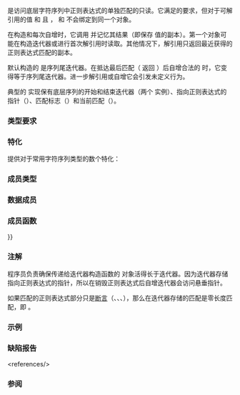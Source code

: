{{cpp/title|regex_iterator}}
{{cpp/regex/regex_iterator/navbar}}
{{ddcl|header=regex|since=c++11|1=
template&lt;
    class BidirIt,
    class CharT = typename std::iterator_traits&lt;BidirIt&gt;::value_type,
    class Traits = std::regex_traits&lt;CharT&gt;
&gt; class regex_iterator
}}

{{tt|std::regex_iterator}} 是访问底层字符序列中正则表达式的单独匹配的只读{{named req|ForwardIterator}}。它满足{{named req|ForwardIterator}}的要求，但对于可解引用的值 {{c|a}} 和 {{c|b}} 且 {{c|1=a == b}}，{{c|*a}} 和 {{c|*b}} 不会绑定到同一个对象。

在构造和每次自增时，它调用 {{lc|std::regex_search}} 并记忆其结果（即保存 {{c/core|std::match_results&lt;BidirIt&gt;}} 值的副本）。第一个对象可能在构造迭代器或进行首次解引用时读取。其他情况下，解引用只返回最近获得的正则表达式匹配的副本。

默认构造的 {{tt|std::regex_iterator}} 是序列尾迭代器。在抵达最后匹配（{{lc|std::regex_search}} 返回 {{c|false}}）后自增合法的 {{tt|std::regex_iterator}} 时，它变得等于序列尾迭代器。进一步解引用或自增它会引发未定义行为。

典型的 {{tt|std::regex_iterator}} 实现保有底层序列的开始和结束迭代器（两个 {{tt|BidirIt}} 实例）、指向正则表达式的指针（{{c/core|const regex_type*}}）、匹配标志（{{lc|std::regex_constants::match_flag_type}}）和当前匹配（{{c/core|std::match_results&lt;BidirIt&gt;}}）。

===类型要求===
{{par begin}}
{{par req named|BidirIt|BidirectionalIterator}}
{{par end}}

===特化===
提供对于常用字符序列类型的数个特化：
{{dsc begin}}
{{dsc header|regex}}
{{dsc hitem|类型|定义}}
{{dsc|{{ttb|std::cregex_iterator}}|{{c/core|std::regex_iterator&lt;const char*&gt;}}}}
{{dsc|{{ttb|std::wcregex_iterator}}|{{c/core|std::regex_iterator&lt;const wchar_t*&gt;}}}}
{{dsc|{{ttb|std::sregex_iterator}}|{{c/core|std::regex_iterator&lt;std::string}}{{c/core|::const_iterator&gt;}}}}
{{dsc|{{ttb|std::wsregex_iterator}}|{{c/core|std::regex_iterator&lt;std::wstring}}{{c/core|::const_iterator&gt;}}}}
{{dsc end}}

===成员类型===
{{dsc begin}}
{{dsc hitem|类型|定义}}
{{dsc|{{tt|value_type}}|{{c/core|std::match_results&lt;BidirIt&gt;}}}}
{{dsc|{{tt|difference_type}}|{{lc|std::ptrdiff_t}}}}
{{dsc|{{tt|pointer}}|{{c/core|const value_type*}}}}
{{dsc|{{tt|reference}}|{{c/core|const value_type&amp;}}}}
{{dsc|{{tt|iterator_category}}|{{lc|std::forward_iterator_tag}}}}
{{dsc|{{tt|iterator_concept}} {{mark c++20}}|{{lc|std::input_iterator_tag}}}}
{{dsc|{{tt|regex_type}}|{{c/core|std::basic_regex&lt;CharT, Traits&gt;}}}}
{{dsc end}}

===数据成员===
{{dsc begin}}
{{dsc hitem|成员|描述}}
{{dsc expos mem obj|begin|id=begin|spec={{tt|BidiIt}}|private=yes|起始迭代器}}
{{dsc expos mem obj|end|id=end|spec={{tt|BidiIt}}|private=yes|尾迭代器}}
{{dsc expos mem obj|pregex|id=pregex|spec={{c/core|const regex_type*}}|private=yes|指向一个正则表达式的指针}}
{{dsc expos mem obj|flags|id=flags|spec={{c/core|regex_constants::match_flag_type}}|private=yes|标志}}
{{dsc expos mem obj|match|id=match|spec={{c/core|match_results&lt;BidiIt&gt;}}|private=yes|当前匹配}}
{{dsc end}}

===成员函数===
{{dsc begin}}
{{dsc inc|cpp/regex/regex_iterator/dsc constructor}}
{{dsc inc|cpp/regex/regex_iterator/dsc destructor}}
{{dsc inc|cpp/regex/regex_iterator/dsc operator{{=}}}}
{{dsc inc|cpp/regex/regex_iterator/dsc operator cmp}}
{{dsc inc|cpp/regex/regex_iterator/dsc operator*}}
{{dsc inc|cpp/regex/regex_iterator/dsc operator arith}}
{{dsc end}}

===注解===
程序员负责确保传递给迭代器构造函数的 {{lc|std::basic_regex}} 对象活得长于迭代器。因为迭代器存储指向正则表达式的指针，所以在销毁正则表达式后自增迭代器会访问悬垂指针。

如果匹配的正则表达式部分只是[[cpp/regex/ecmascript#断言|断言]]（{{tt|^}}、{{tt|$}}、{{tt|\b}}、{{tt|\B}}），那么在迭代器存储的匹配是零长度匹配，即 {{c|1=match[0].first == match[0].second}}。

===示例===
{{example
|code=
#include &lt;iostream&gt;
#include &lt;iterator&gt;
#include &lt;regex&gt;
#include &lt;string&gt;

int main()
{
    const std::string s = "Quick brown fox.";
    
    std::regex words_regex("[^\\s]+");
    auto words_begin =
        std::sregex_iterator(s.begin(), s.end(), words_regex);
    auto words_end = std::sregex_iterator();
    
    std::cout &lt;&lt; "找到了 " &lt;&lt; std::distance(words_begin, words_end) &lt;&lt; " 个单词：\n";
    
    for (std::sregex_iterator i = words_begin; i != words_end; ++i)
    {
        std::smatch match = *i;
        std::string match_str = match.str();
        std::cout &lt;&lt; match_str &lt;&lt; '\n';
    }
}
|output=
找到了 3 个单词：
Quick
brown
fox.
}}

===缺陷报告===
{{dr list begin}}
{{dr list item|wg=lwg|dr=3698|paper=P2770R0|std=C++20|before={{tt|regex_iterator}} 是贮藏迭代器，但它是 {{lconcept|forward_iterator}}|after=使之为 {{lconcept|input_iterator}}&lt;ref&gt;解决方案没有修改 {{tt|iterator_category}}，因为把它改成 {{lc|std::input_iterator_tag}} 会影响到很多现有代码。&lt;/ref&gt;}}
{{dr list end}}
&lt;references/&gt;

===参阅===
{{dsc begin}}
{{dsc inc|cpp/regex/dsc match_results}}
{{dsc inc|cpp/regex/dsc regex_search}}
{{dsc begin}}

{{langlinks|de|en|es|fr|it|ja|pt|ru}}